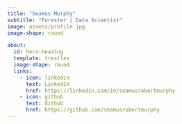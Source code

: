```yaml
---
title: "Seamus Murphy"
subtitle: "Forester | Data Scientist"
image: assets/profile.jpg
image-shape: round

about:
  id: hero-heading
  template: trestles
  image-shape: round
  links:
    - icon: linkedin
      text: LinkedIn
      href: https://linkedin.com/in/seamusrobertmurphy
    - icon: github
      text: Github
      href: https://github.com/seamusrobertmurphy
---
```


